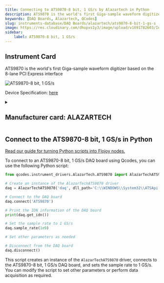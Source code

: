 ```yaml
---
title: Connecting to ATS9870-8 bit, 1 GS/s by Alazartech in Python
description: ATS9870 is the world's first Giga-sample waveform digitizer based on the 8-lane PCI Express interface
keywords: [DAQ Boards, Alazartech, QCodes] 
slug: instruments-database/DAQ Boards/alazartech/ats9870-8-bit-1-gs-s 
image: https://res.cloudinary.com/dhopxs1y3/image/upload/v1691782603/Instruments/DAQ%20boards/ATS9870---8-bit%2C-1-GS-s/ATS9870---8-bit_-1-GS-s.jpg
sidebar:
    label: ATS9870-8 bit, 1 GS/s 
---
```



## Instrument Card

ATS9870 is the world's first Giga-sample waveform digitizer based on the 8-lane PCI Express interface



![ATS9870-8 bit, 1 GS/s](https://res.cloudinary.com/dhopxs1y3/image/upload/v1691782603/Instruments/DAQ%20boards/ATS9870---8-bit%2C-1-GS-s/ATS9870---8-bit_-1-GS-s.jpg)

Device Specification: [here](https://www.alazartech.com/en/download/product/9062/302/ats9870-datasheet-and-specifications/1-6l/)

<details style={{ marginTop: "15px"}}>
<summary><h2 style={{display:'inline'}}>Manufacturer card: ALAZARTECH</h2></summary>

![ALAZARTECH](https://res.cloudinary.com/dhopxs1y3/image/upload/v1692806158/Instruments/Vendor%20Logos/Alazartech.png)

Alazar Technologies Inc. (AlazarTech) was founded in 2003 with the goal of serving the test and measurement market, in general, and the embedded waveform digitizer (OEM) market segment, in particular, by providing highly differentiated, high performance instrumentation products at affordable prices.

- Headquarters: CANADA - QC
- Yearly Revenue (millions, USD): 4
- Vendor Website: [here](https://www.alazartech.com/)

</details>


<FeaturedInstrumentVideo category="DAQ_BOARDS" />

## Connect to the ATS9870-8 bit, 1 GS/s in Python

[Read our guide for turning Python scripts into Flojoy nodes.](https://docs.flojoy.ai/contribution/blocks/custom-flojoy-block/)



<Tabs>
<TabItem value="Flojoy" label="Flojoy" className="flojoy-instrument-tabs">

<SectionsCard category="DAQ_BOARDS" manufacturer="Alazartech"></SectionsCard>

</TabItem>
<TabItem value="QCodes" label="QCodes">

To connect to an ATS9870-8 bit, 1 GS/s DAQ board using Qcodes, you can use the following Python script:

```python
from qcodes.instrument_drivers.AlazarTech.ATS9870 import AlazarTechATS9870

# Create an instance of the AlazarTechATS9870 driver
daq = AlazarTechATS9870('daq', dll_path='C:\\WINDOWS\\System32\\ATSApi.dll')

# Connect to the DAQ board
daq.connect('ATS9870')

# Print the IDN information of the DAQ board
print(daq.get_idn())

# Set the sample rate to 1 GS/s
daq.sample_rate(1e9)

# Set other parameters as needed

# Disconnect from the DAQ board
daq.disconnect()
```

This script creates an instance of the `AlazarTechATS9870` driver, connects to the ATS9870-8 bit, 1 GS/s DAQ board, and sets the sample rate to 1 GS/s. You can modify the script to set other parameters or perform data acquisition as required.

</TabItem>
</Tabs>